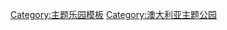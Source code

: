{{Navbox
|listclass=hlist
|belowclass=hlist
|name = 澳大利亚主题公园
|title = {{flagicon|Australia}} 澳大利亚主题公园
|state    = {{{state|autocollapse}}}
|group1 = 正在经营
|list1 =
* [[Adrenalin Park]]
* [[Adventure Park, Geelong|Adventure Park]]
* [[Adventure World (amusement park)|Adventure World]]
* [[Aussie World]]
* [[Australiana Pioneer Village]]
* [[大香蕉 (主題公園)|大香蕉]]
* [[Big Splash (waterpark)|Big Splash]]
* [[Corin Forest]]
* [[Caribbean Gardens]]
* [[Downunderland]]
* [[梦幻世界游乐园]]
* [[Fairy Park]]
* [[Funfields]]
* [[Greenhills Adventure Park]]
* [[Gumbuya Park]]
* [[Jamberoo Action Park]]
* [[King Carnival]]
* [[Kryal Castle]]
* [[墨爾本月亮公園]]
* [[悉尼月亮公園]]
* [[Magic Mountain, Merimbula]]
* [[Paronella Park]]
* [[Scenic World]]
* [[Sea World]]
* [[Sovereign Hill]]
* [[The Beachouse]]
* [[Timbertown]]
* [[Toboggan Hill Park]]
* [[Ton O Fun]]
* [[华纳兄弟电影世界]]
* [[Wet'n'Wild Sydney]]
* [[Wet'n'Wild Gold Coast]]
* [[WhiteWater World]]
|group2 = 计划建造
|list2 =
* [[Adventura Water Park Resort]]
* [[Adventure Waters]]
* [[African Safari World]]
* [[Paramount Studios Melbourne]]
* [[Sydney's Wonderland|Sydney's Worlds Of Wonder]]
|group3 = 曾经经营
|list3 =
* [[African Lion Safari (Warragamba)|African Lion Safari]]
* [[Bullen's Animal World]]
* [[Atlantis Marine Park]] 
* [[Cairns Waterworks]]
* [[Canberry Fair, Canberra]]
* [[Cremorne Gardens, Melbourne|Cremorne Gardens]]
* [[Dazzeland]]
* [[Dinosaur World (Creswick)]]
* [[Dreamland (Melbourne amusement park)|Dreamland]]
* [[El Caballo Blanco]]
* [[Fantasy Glades]]
* [[Fox Studios Australia#Backlot Theme Park|Fox Studios Australia]] (now [[The Entertainment Quarter]])
* [[Hi-Lite Park]]
* [[Leisureland Fair]]
* [[Leyland Brothers World]]
* [[Luna Park Glenelg]]
* [[Luna Park Redcliffe]]
* [[Luna Park Scarborough]]
* [[Magic Kingdom, Sydney]]
* [[Magic Mountain, Glenelg]]
* [[Magic Mountain, Nobby Beach]]
* [[Manly Fun Pier]]
* [[Manly Waterworks]]
* [[Miniland, Coonabarabran]]
* [[Mount Druitt Waterworks]]
* [[Old Sydney Town]]
* [[O'Neill's Adventureland]]
* [[Paradise Gardens (Sydney)]] 
* [[Sega World Sydney]]
* [[Tomteland]]
* [[White City, Perth]]
* [[White City (Sydney)]]
* [[Wobbies World]]
* [[Wonderland Sydney]]
* [[World Expo Park]]
}}<noinclude>
{{collapsible option}}
[[Category:主题乐园模板]]
[[Category:澳大利亚主题公园]]
</noinclude>